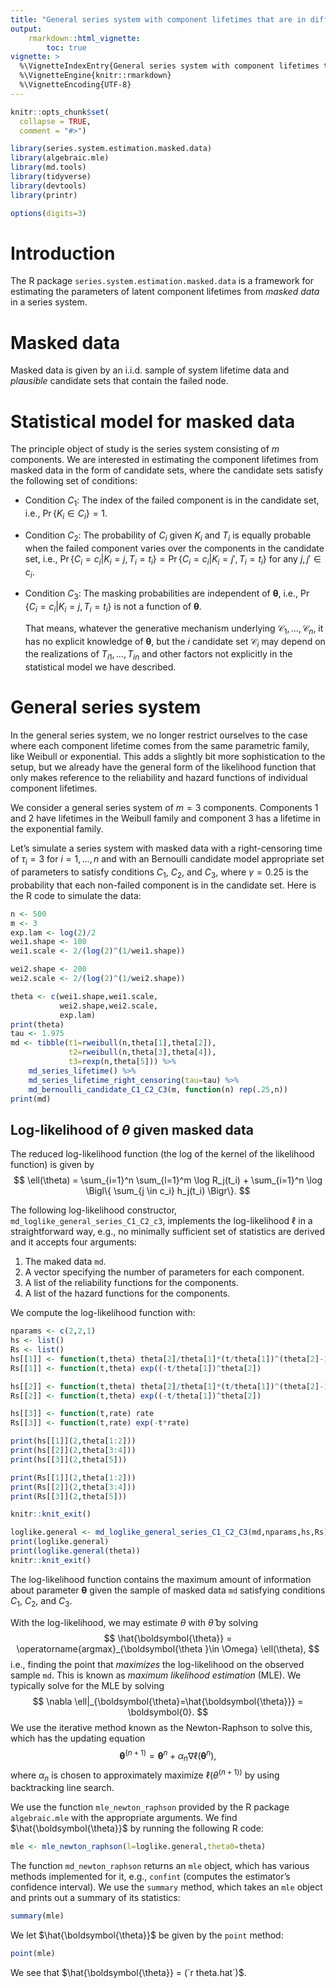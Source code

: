 ```yaml
---
title: "General series system with component lifetimes that are in different parametric families"
output:
    rmarkdown::html_vignette:
        toc: true
vignette: >
  %\VignetteIndexEntry{General series system with component lifetimes that are in different parametric families}
  %\VignetteEngine{knitr::rmarkdown}
  %\VignetteEncoding{UTF-8}
---
```


```r
knitr::opts_chunk$set(
  collapse = TRUE,
  comment = "#>")

library(series.system.estimation.masked.data)
library(algebraic.mle)
library(md.tools)
library(tidyverse)
library(devtools)
library(printr)

options(digits=3)
```


\renewcommand{\v}[1]{\boldsymbol{#1}}

Introduction
============

The R package `series.system.estimation.masked.data` is a framework for
estimating the parameters of latent component lifetimes from *masked data*
in a series system.

# Masked data

Masked data is given by an i.i.d. sample of system lifetime data and
*plausible* candidate sets that contain the failed node.

# Statistical model for masked data

The principle object of study is the series system consisting of $m$
components. We are interested in estimating the component lifetimes from
masked data in the form of candidate sets, where the candidate sets
satisfy the following set of conditions:
    
- Condition $C_1$: The index of the failed component is in the candidate set,
  i.e., $\Pr\{K_i \in C_i\} = 1$.

- Condition $C_2$: The probability of $C_i$ given $K_i$ and $T_i$ is equally
  probable when the failed component varies over the components in the candidate
  set, i.e., $\Pr\{C_i=c_i|K_i=j,T_i=t_i\} = \Pr\{C_i=c_i|K_i=j',T_i=t_i\}$ for
  any $j,j' \in c_i$.
    
- Condition $C_3$: The masking probabilities are independent of $\v\theta$,
  i.e., $\Pr\{C_i=c_i|K_i=j,T_i=t_i\}$ is not a function of $\v\theta$.
  
  That means, whatever the generative mechanism underlying
  $\mathcal{C}_1,\ldots,\mathcal{C}_n$, it has no explicit knowledge of $\v\theta$,
  but the $i$\textsuperscript{th} candidate set $\mathcal{C}_i$ may depend on
  the realizations of $T_{i 1},\ldots,T_{i n}$ and other factors not explicitly
  in the statistical model we have described.

General series system
=====================

In the general series system, we no longer restrict ourselves to the case where
each component lifetime comes from the same parametric family, like Weibull
or exponential.
This adds a slightly bit more sophistication to the setup, but we already have
the general form of the likelihood function that only makes reference to the
reliability and hazard functions of individual component lifetimes.

We consider a general series system of $m=3$ components.
Components $1$ and $2$ have lifetimes in the Weibull family and component $3$
has a lifetime in the exponential family.

Let's simulate a series system with masked data with a right-censoring time of
$\tau_i = 3$ for $i=1,\ldots,n$ and with an Bernoulli candidate model
appropriate set of parameters to satisfy conditions $C_1$, $C_2$, and $C_3$,
where $\gamma = 0.25$ is the probability that each non-failed component is in
the candidate set. Here is the R code to simulate the data:
```r
n <- 500
m <- 3
exp.lam <- log(2)/2
wei1.shape <- 100
wei1.scale <- 2/(log(2)^(1/wei1.shape))

wei2.shape <- 200
wei2.scale <- 2/(log(2)^(1/wei2.shape))

theta <- c(wei1.shape,wei1.scale,
           wei2.shape,wei2.scale,
           exp.lam)
print(theta)
tau <- 1.975
md <- tibble(t1=rweibull(n,theta[1],theta[2]),
             t2=rweibull(n,theta[3],theta[4]),
             t3=rexp(n,theta[5])) %>%
    md_series_lifetime() %>%
    md_series_lifetime_right_censoring(tau=tau) %>%
    md_bernoulli_candidate_C1_C2_C3(m, function(n) rep(.25,n))
print(md)
```

## Log-likelihood of $\theta$ given masked data

The reduced log-likelihood function (the log of the kernel of the likelihood
function) is given by
$$
\ell(\theta) = \sum_{i=1}^n \sum_{l=1}^m \log R_j(t_i) + \sum_{i=1}^n \log \Bigl\{ \sum_{j \in c_i} h_j(t_i) \Bigr\}.
$$

The following log-likelihood constructor, `md_loglike_general_series_C1_C2_c3`,
implements the log-likelihood $\ell$ in a straightforward way, e.g., no
minimally sufficient set of statistics are derived and it accepts four arguments:

1. The maked data `md`.
2. A vector specifying the number of parameters for each component.
3. A list of the reliability functions for the components.
4. A list of the hazard functions for the components.

We compute the log-likelihood function with:
```r
nparams <- c(2,2,1)
hs <- list()
Rs <- list()
hs[[1]] <- function(t,theta) theta[2]/theta[1]*(t/theta[1])^(theta[2]-1)
Rs[[1]] <- function(t,theta) exp((-t/theta[1])^theta[2])

hs[[2]] <- function(t,theta) theta[2]/theta[1]*(t/theta[1])^(theta[2]-1)
Rs[[2]] <- function(t,theta) exp((-t/theta[1])^theta[2])

hs[[3]] <- function(t,rate) rate
Rs[[3]] <- function(t,rate) exp(-t*rate)

print(hs[[1]](2,theta[1:2]))
print(hs[[2]](2,theta[3:4]))
print(hs[[3]](2,theta[5]))

print(Rs[[1]](2,theta[1:2]))
print(Rs[[2]](2,theta[3:4]))
print(Rs[[3]](2,theta[5]))

knitr::knit_exit()
```


```r
loglike.general <- md_loglike_general_series_C1_C2_C3(md,nparams,hs,Rs)
print(loglike.general)
print(loglike.general(theta))
knitr::knit_exit()
```

The log-likelihood function contains the maximum amount of information
about parameter $\v\theta$ given the sample of masked data `md` satisfying
conditions $C_1$, $C_2$, and $C_3$.

With the log-likelihood, we may estimate $\theta$ with $\hat\theta$ by solving
$$
\hat{\v\theta} = \operatorname{argmax}_{\v\theta \in \Omega} \ell(\theta),
$$
i.e., finding the point that *maximizes* the log-likelihood on
the observed sample `md`.
This is known as *maximum likelihood estimation* (MLE).
We typically solve for the MLE by solving
$$
\nabla \ell|_{\v\theta=\hat{\v\theta}} = \v{0}.
$$
We use the iterative method known as the Newton-Raphson to solve this, which
has the updating equation
$$
\v\theta^{(n+1)} = \v\theta^n + \alpha_n \nabla \ell(\v\theta^n),
$$
where $\alpha_n$ is chosen to approximately maximize $\ell(\theta^{(n+1))}$ by
using backtracking line search.

We use the function `mle_newton_raphson` provided by the R package `algebraic.mle`
with the appropriate arguments.
We find $\hat{\v\theta}$ by running the following R code:
```r
mle <- mle_newton_raphson(l=loglike.general,theta0=theta)
```

The function `md_newton_raphson` returns an `mle` object, which
has various methods implemented for it, e.g., `confint` (computes the
estimator's confidence interval).
We use the `summary` method, which takes an `mle` object and prints out a
summary of its statistics:
```r
summary(mle)
```

We let $\hat{\v\theta}$ be given by the `point` method:
```r
point(mle)
```
We see that $\hat{\v\theta} = (`r theta.hat`)$.
